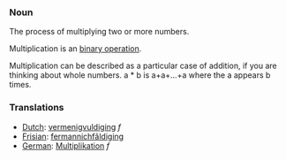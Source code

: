 ===Noun===
The process of multiplying two or more numbers.

Multiplication is an [[binary operation]].

Multiplication can be described as a particular case of addition, if you are thinking about whole numbers. a * b is a+a+...+a where the a appears b times.

===Translations===
*[[Dutch]]: [[vermenigvuldiging]] ''f''
*[[Frisian]]: [[fermannichfâldiging]]
*[[German]]: [[Multiplikation]] ''f''